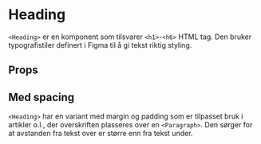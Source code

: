 
<Meta of={HeadingStories} />

# Heading

<ComponentLinkRow
  docsHref="https://design.domstol.no/987b33f71/p/3718e2-typography"
  figmaHref="https://www.figma.com/file/ewqSDmkgqDQ5PyOsRp4V5b/DDS-Komponenter?type=design&node-id=9982-211812&mode=design&t=gx7RPj9DH45EpNDL-4"
  githubHref="https://github.com/domstolene/designsystem/tree/main/packages/components/src/components/Typography/Heading"
  storybookHref="https://domstolene.github.io/designsystem/?path=/story/dds-components-components-typography-heading--default"
/>

`<Heading>` er en komponent som tilsvarer `<h1>`-`<h6>` HTML tag. Den bruker typografistiler definert i Figma til å gi tekst riktig styling.

## Props

<Canvas of={HeadingStories.Preview} />
<Controls of={HeadingStories.Preview} />

## Med spacing

`<Heading>` har en variant med margin og padding som er tilpasset bruk i artikler o.l., der overskriften plasseres over en `<Paragraph>`. Den sørger for at avstanden fra tekst over er større enn fra tekst under.

<Canvas of={HeadingStories.WithMargins} />
